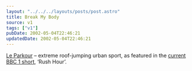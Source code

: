 ```yaml
---
layout: "../../../layouts/posts/post.astro"
title: Break My Body
source: v1
tags: ["v1"]
pubDate: 2002-05-04T22:46:21
updatedDate: 2002-05-04T22:46:21
---
```


[Le Parkour][1] &#8211; extreme roof-jumping urban sport, as featured in the [current BBC 1 short][2], &#8216;Rush Hour&#8217;.

[1]: http://membres.lycos.fr/leparkoura/ "Le Parkour fan site (in French)"
[2]: http://news.bbc.co.uk/hi/english/entertainment/tv_and_radio/newsid_1939000/1939106.stm "BBC News article on Le Parkour and Rush Hour"
